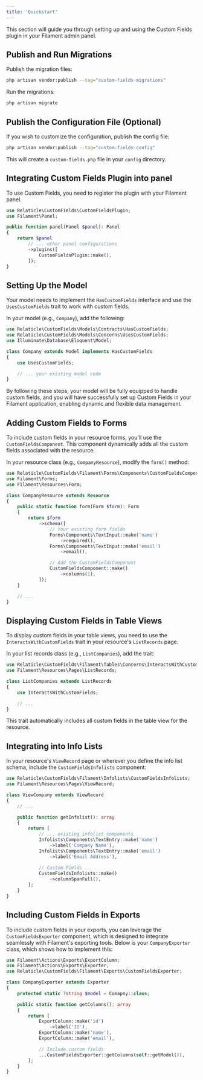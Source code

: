 ```yaml
---
title: 'Quickstart'
---
```


This section will guide you through setting up and using the Custom Fields plugin in your Filament admin panel.

## Publish and Run Migrations

Publish the migration files:

```bash
php artisan vendor:publish --tag="custom-fields-migrations"
```

Run the migrations:

```bash
php artisan migrate
```

## Publish the Configuration File (Optional)

If you wish to customize the configuration, publish the config file:

```bash
php artisan vendor:publish --tag="custom-fields-config"
```

This will create a `custom-fields.php` file in your `config` directory.

## Integrating Custom Fields Plugin into panel

To use Custom Fields, you need to register the plugin with your Filament panel.

```php
use Relaticle\CustomFields\CustomFieldsPlugin;
use Filament\Panel;

public function panel(Panel $panel): Panel
{
    return $panel
        // ... other panel configurations
        ->plugins([
            CustomFieldsPlugin::make(),
        ]);
}
```


## Setting Up the Model

Your model needs to implement the `HasCustomFields` interface and use the `UsesCustomFields` trait to work with custom
fields.

In your model (e.g., `Company`), add the following:

```php
use Relaticle\CustomFields\Models\Contracts\HasCustomFields;
use Relaticle\CustomFields\Models\Concerns\UsesCustomFields;
use Illuminate\Database\Eloquent\Model;

class Company extends Model implements HasCustomFields
{
    use UsesCustomFields;

    // ... your existing model code
}
```

By following these steps, your model will be fully equipped to handle custom fields, and you will have successfully set
up Custom Fields in your Filament application, enabling dynamic and flexible data management.

## Adding Custom Fields to Forms

To include custom fields in your resource forms, you'll use the `CustomFieldsComponent`. This component dynamically adds
all the custom fields associated with the resource.

In your resource class (e.g., `CompanyResource`), modify the `form()` method:

```php
use Relaticle\CustomFields\Filament\Forms\Components\CustomFieldsComponent;
use Filament\Forms;
use Filament\Resources\Form;

class CompanyResource extends Resource
{
    public static function form(Form $form): Form
    {
        return $form
            ->schema([
                // Your existing form fields
                Forms\Components\TextInput::make('name')
                    ->required(),
                Forms\Components\TextInput::make('email')
                    ->email(),

                // Add the CustomFieldsComponent
                CustomFieldsComponent::make()
                    ->columns(1),
            ]);
    }

    // ...
}
```

## Displaying Custom Fields in Table Views

To display custom fields in your table views, you need to use the `InteractsWithCustomFields` trait in your
resource's `ListRecords` page.

In your list records class (e.g., `ListCompanies`), add the trait:

```php
use Relaticle\CustomFields\Filament\Tables\Concerns\InteractsWithCustomFields;
use Filament\Resources\Pages\ListRecords;

class ListCompanies extends ListRecords
{
    use InteractsWithCustomFields;

    // ...
}
```

This trait automatically includes all custom fields in the table view for the resource.

## Integrating into Info Lists

In your resource's `ViewRecord` page or wherever you define the info list schema, include the `CustomFieldsInfolists` component:

```php
use Relaticle\CustomFields\Filament\Infolists\CustomFieldsInfolists;
use Filament\Resources\Pages\ViewRecord;

class ViewCompany extends ViewRecord
{
    // ...

    public function getInfolist(): array
    {
        return [
            // ... existing infolist components
            Infolists\Components\TextEntry::make('name')
                ->label('Company Name'),
            Infolists\Components\TextEntry::make('email')
                ->label('Email Address'),
    
            // Custom Fields
            CustomFieldsInfolists::make()
                ->columnSpanFull(),
        ];
    }
}
```

## Including Custom Fields in Exports

To include custom fields in your exports, you can leverage the `CustomFieldsExporter` component, which is designed to integrate seamlessly with Filament's exporting tools. Below is your `CompanyExporter` class, which shows how to implement this:

```php
use Filament\Actions\Exports\ExportColumn;
use Filament\Actions\Exports\Exporter;
use Relaticle\CustomFields\Filament\Exports\CustomFieldsExporter;

class CompanyExporter extends Exporter
{
    protected static ?string $model = Comapny::class;

    public static function getColumns(): array
    {
        return [
            ExportColumn::make('id')
                ->label('ID'),
            ExportColumn::make('name'),
            ExportColumn::make('email'),

            // Include custom fields
            ...CustomFieldsExporter::getColumns(self::getModel()),
        ];
    }
}